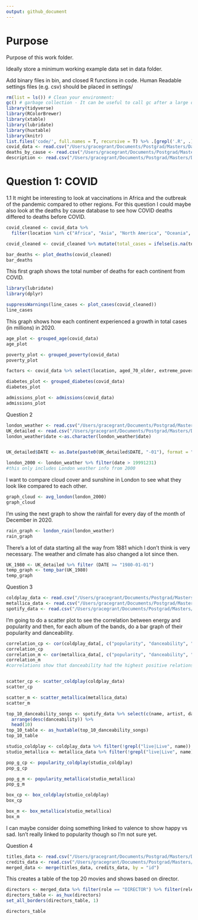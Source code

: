 ```yaml
---
output: github_document
---
```


# Purpose

Purpose of this work folder.

Ideally store a minimum working example data set in data folder.

Add binary files in bin, and closed R functions in code. Human Readable settings files (e.g. csv) should be placed in settings/


```r

rm(list = ls()) # Clean your environment:
gc() # garbage collection - It can be useful to call gc after a large object has been removed, as this may prompt R to return memory to the operating system.
library(tidyverse)
library(RColorBrewer)
library(xtable)
library(lubridate)
library(huxtable)
library(knitr)
list.files('code/', full.names = T, recursive = T) %>% .[grepl('.R', .)] %>% as.list() %>% walk(~source(.))
covid_data <- read.csv("/Users/gracegrant/Documents/Postgrad/Masters/Data Science/Take home exam/Question 1/data/Covid/owid-covid-data.csv")
deaths_by_cause <- read.csv("/Users/gracegrant/Documents/Postgrad/Masters/Data Science/Take home exam/Question 1/data/Covid/Deaths_by_cause.csv")
description <- read.csv("/Users/gracegrant/Documents/Postgrad/Masters/Data Science/Take home exam/Question 1/data/Covid/covid_data_description.csv")

```
\newpage
# Question 1: COVID
1.1 It might be interesting to look at vaccinations in Africa and the outbreak of the pandemic compared to other regions. For this question I could maybe also look at the deaths by cause database to see how COVID deaths differed to deaths before COVID.
```r

covid_cleaned <- covid_data %>%
  filter(location %in% c("Africa", "Asia", "North America", "Oceania", "South America", "Europe")) %>% mutate(total_deaths = ifelse(is.na(total_deaths), 0, total_deaths))

covid_cleaned <- covid_cleaned %>% mutate(total_cases = ifelse(is.na(total_cases), 0, total_cases))

bar_deaths <- plot_deaths(covid_cleaned)
bar_deaths
```
This first graph shows the total number of deaths for each continent from COVID.

```r
library(lubridate)
library(dplyr)

suppressWarnings(line_cases <- plot_cases(covid_cleaned))
line_cases
```
This graph shows how each continent experienced a growth in total cases (in millions) in 2020.

```r
age_plot <- grouped_age(covid_data)
age_plot
```
```r
poverty_plot <- grouped_poverty(covid_data)
poverty_plot
```
```r
factors <- covid_data %>% select(location, aged_70_older, extreme_poverty, diabetes_prevalence, total_deaths_per_million) %>% group_by(location) %>% filter(!is.na(extreme_poverty)) %>% filter(!is.na(aged_70_older)) %>% filter(!is.na(diabetes_prevalence)) %>% slice(n()) %>% arrange(desc(diabetes_prevalence))

diabetes_plot <- grouped_diabetes(covid_data)
diabetes_plot
```

```r
admissions_plot <- admissions(covid_data)
admissions_plot
```
\newpage
Question 2
```r
london_weather <- read.csv("/Users/gracegrant/Documents/Postgrad/Masters/Data Science/Take home exam/Question 2/data/London/london_weather.csv")
UK_detailed <- read.csv("/Users/gracegrant/Documents/Postgrad/Masters/Data Science/Take home exam/Question 2/data/London/UKMonthly_Detailed.csv")
london_weather$date <-as.character(london_weather$date)


UK_detailed$DATE <- as.Date(paste0(UK_detailed$DATE, "-01"), format = "%Y-%m-%d")

london_2000 <- london_weather %>% filter(date > 19991231)
#this only includes London weather info from 2000
```

I want to compare cloud cover and sunshine in London to see what they look like compared to each other.
```r
graph_cloud <- avg_london(london_2000)
graph_cloud
```
I'm using the next graph to show the rainfall for every day of the month of December in 2020.
```r
rain_graph <- london_rain(london_weather)
rain_graph
```

There's a lot of data starting all the way from 1881 which I don't think is very necessary. The weather and climate has also changed a lot since then.
```r
UK_1980 <- UK_detailed %>% filter (DATE >= "1980-01-01")
temp_graph <- temp_bar(UK_1980)
temp_graph
```
Question 3
```r
coldplay_data <- read.csv("/Users/gracegrant/Documents/Postgrad/Masters/Data Science/Take home exam/Question 3/data/Coldplay_vs_Metallica/Coldplay.csv")
metallica_data <- read.csv("/Users/gracegrant/Documents/Postgrad/Masters/Data Science/Take home exam/Question 3/data/Coldplay_vs_Metallica/metallica.csv")
spotify_data <- read.csv("/Users/gracegrant/Documents/Postgrad/Masters/Data Science/Take home exam/Question 3/data/Coldplay_vs_Metallica/Broader_Spotify_Info.csv")
```

I'm going to do a scatter plot to see the correlation between energy and popularity and then, for each album of the bands, do a bar graph of their popularity and danceability.
```r
correlation_cp <- cor(coldplay_data[, c("popularity", "danceability", "energy", "instrumentalness", "liveness", "loudness")])
correlation_cp
correlation_m <- cor(metallica_data[, c("popularity", "danceability", "energy", "instrumentalness", "liveness", "loudness")])
correlation_m
#correlations show that danceability had the highest positive relationship with popularity for Coldplay and the second highest for Metallica so I'm using that metric


scatter_cp <- scatter_coldplay(coldplay_data)
scatter_cp
```
```r
scatter_m <- scatter_metallica(metallica_data)
scatter_m
```

```r
top_10_danceability_songs <- spotify_data %>% select(c(name, artist, danceability)) %>% 
  arrange(desc(danceability)) %>%
  head(10)
top_10_table <- as_huxtable(top_10_danceability_songs)
top_10_table
```
```r
studio_coldplay <- coldplay_data %>% filter(!grepl("live|Live", name)) %>% filter(!grepl("live|Live", album_name))
studio_metallica <- metallica_data %>% filter(!grepl("live|Live", name)) %>% filter(!grepl("live|Live", album))
```

```r
pop_g_cp <- popularity_coldplay(studio_coldplay)
pop_g_cp
```
```r
pop_g_m <- popularity_metallica(studio_metallica)
pop_g_m
```
```r
box_cp <- box_coldplay(studio_coldplay)
box_cp
```
```r
box_m <- box_metallica(studio_metallica)
box_m
```
I can maybe consider doing something linked to valence to show happy vs sad. Isn't really linked to popularity though so I'm not sure yet. 

\newpage
Question 4
```r
titles_data <- read.csv("/Users/gracegrant/Documents/Postgrad/Masters/Data Science/Take home exam/Question 4/data/netflix/titles.csv")
credits_data <- read.csv("/Users/gracegrant/Documents/Postgrad/Masters/Data Science/Take home exam/Question 4/data/netflix/credits.csv")
merged_data <- merge(titles_data, credits_data, by = "id")
```

This creates a table of the top 20 movies and shows based on director.
```r
directors <- merged_data %>% filter(role == "DIRECTOR") %>% filter(release_year > 1980) %>% select (c("title", "type", "imdb_score", "name")) %>% arrange(desc(imdb_score)) %>% slice(1:20)
directors_table <- as_hux(directors)
set_all_borders(directors_table, 1)

directors_table
```















